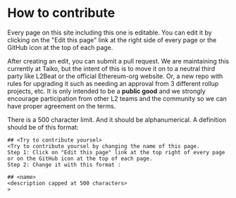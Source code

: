 # How to contribute

Every page on this site including this one is editable. You can edit it by clicking on the "Edit this page" link at the right side of every page or the GitHub icon at the top of each page.

After creating an edit, you can submit a pull request. We are maintaining this currently at Taiko, but the intent of this is to move it on to a neutral third party like L2Beat or the official Ethereum-org website. Or, a new repo with rules for upgrading it such as needing an approval from 3 different rollup projects, etc. It is only intended to be a **public good** and we strongly encourage participation from other L2 teams and the community so we can have proper agreement on the terms.

There is a 500 character limit. And it should be alphanumerical. A definition should be of this format:

```
## <Try to contribute yoursel>
<Try to contribute yoursel by changing the name of this page. 
Step 1: Click on "Edit this page" link at the top right of every page or on the GitHub icon at the top of each page.
Step 2: Change it with this format :

## <name>
<description capped at 500 characters>
>
```
